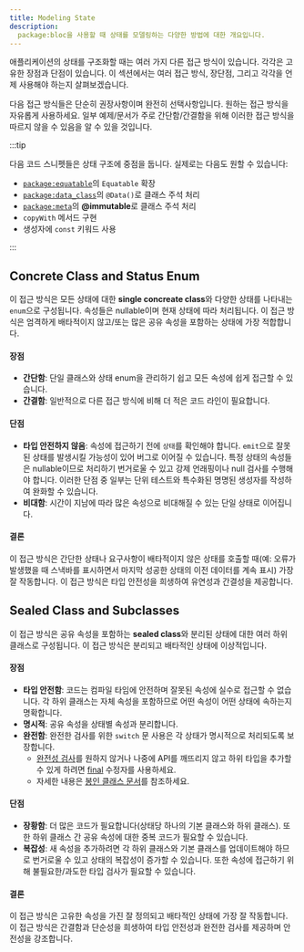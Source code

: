 ```yaml
---
title: Modeling State 
description:
  package:bloc을 사용할 때 상태를 모델링하는 다양한 방법에 대한 개요입니다.
---
```



애플리케이션의 상태를 구조화할 때는 여러 가지 다른 접근 방식이 있습니다. 각각은
고유한 장점과 단점이 있습니다. 이 섹션에서는 여러 접근 방식, 장단점, 그리고
각각을 언제 사용해야 하는지 살펴보겠습니다.

다음 접근 방식들은 단순히 권장사항이며 완전히 선택사항입니다. 원하는 접근 방식을
자유롭게 사용하세요. 일부 예제/문서가 주로 간단함/간결함을 위해 이러한 접근
방식을 따르지 않을 수 있음을 알 수 있을 것입니다.

:::tip

다음 코드 스니펫들은 상태 구조에 중점을 둡니다. 실제로는 다음도 원할 수
있습니다:

- [`package:equatable`](https://pub.dev/packages/equatable)의 `Equatable` 확장
- [`package:data_class`](https://pub.dev/packages/data_class)의 `@Data()`로
  클래스 주석 처리
- [`package:meta`](https://pub.dev/packages/meta)의 **@immutable**로 클래스 주석
  처리
- `copyWith` 메서드 구현
- 생성자에 `const` 키워드 사용

:::

## Concrete Class and Status Enum

이 접근 방식은 모든 상태에 대한 **single concreate class**와 다양한 상태를 나타내는
`enum`으로 구성됩니다. 속성들은 nullable이며 현재 상태에 따라 처리됩니다. 이
접근 방식은 엄격하게 배타적이지 않고/또는 많은 공유 속성을 포함하는 상태에 가장
적합합니다.

<ConcreteClassAndStatusEnumSnippet />

#### 장점

- **간단함**: 단일 클래스와 상태 enum을 관리하기 쉽고 모든 속성에 쉽게 접근할 수
  있습니다.
- **간결함**: 일반적으로 다른 접근 방식에 비해 더 적은 코드 라인이 필요합니다.

#### 단점

- **타입 안전하지 않음**: 속성에 접근하기 전에 `상태`를 확인해야 합니다.
  `emit`으로 잘못된 상태를 발생시킬 가능성이 있어 버그로 이어질 수 있습니다.
  특정 상태의 속성들은 nullable이므로 처리하기 번거로울 수 있고 강제 언래핑이나
  null 검사를 수행해야 합니다. 이러한 단점 중 일부는 단위 테스트와 특수화된
  명명된 생성자를 작성하여 완화할 수 있습니다.
- **비대함**: 시간이 지남에 따라 많은 속성으로 비대해질 수 있는 단일 상태로
  이어집니다.

#### 결론

이 접근 방식은 간단한 상태나 요구사항이 배타적이지 않은 상태를 호출할 때(예:
오류가 발생했을 때 스낵바를 표시하면서 마지막 성공한 상태의 이전 데이터를 계속
표시) 가장 잘 작동합니다. 이 접근 방식은 타입 안전성을 희생하여 유연성과
간결성을 제공합니다.

## Sealed Class and Subclasses

이 접근 방식은 공유 속성을 포함하는 **sealed class**와 분리된 상태에 대한 여러
하위 클래스로 구성됩니다. 이 접근 방식은 분리되고 배타적인 상태에 이상적입니다.

<SealedClassAndSubclassesSnippet />

#### 장점

- **타입 안전함**: 코드는 컴파일 타임에 안전하며 잘못된 속성에 실수로 접근할 수
  없습니다. 각 하위 클래스는 자체 속성을 포함하므로 어떤 속성이 어떤 상태에
  속하는지 명확합니다.
- **명시적**: 공유 속성을 상태별 속성과 분리합니다.
- **완전함**: 완전한 검사를 위한 `switch` 문 사용은 각 상태가 명시적으로
  처리되도록 보장합니다.
  - [완전성 검사](https://dart.dev/language/branches#exhaustiveness-checking)를
    원하지 않거나 나중에 API를 깨뜨리지 않고 하위 타입을 추가할 수 있게 하려면
    [final](https://dart.dev/language/class-modifiers#final) 수정자를
    사용하세요.
  - 자세한 내용은
    [봉인 클래스 문서](https://dart.dev/language/class-modifiers#sealed)를
    참조하세요.

#### 단점

- **장황함**: 더 많은 코드가 필요합니다(상태당 하나의 기본 클래스와 하위
  클래스). 또한 하위 클래스 간 공유 속성에 대한 중복 코드가 필요할 수 있습니다.
- **복잡성**: 새 속성을 추가하려면 각 하위 클래스와 기본 클래스를 업데이트해야
  하므로 번거로울 수 있고 상태의 복잡성이 증가할 수 있습니다. 또한 속성에
  접근하기 위해 불필요한/과도한 타입 검사가 필요할 수 있습니다.

#### 결론

이 접근 방식은 고유한 속성을 가진 잘 정의되고 배타적인 상태에 가장 잘
작동합니다. 이 접근 방식은 간결함과 단순성을 희생하여 타입 안전성과 완전한
검사를 제공하며 안전성을 강조합니다.
